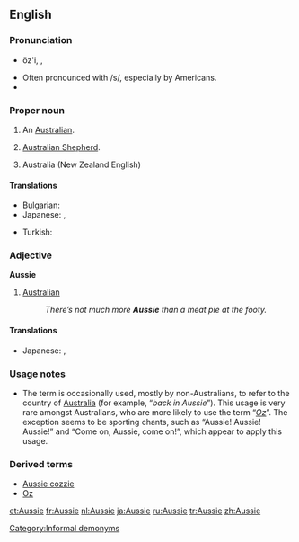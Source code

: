==English==

{{wikipedia}}

===Pronunciation===
* {{sense|AU}} ŏz'i, {{IPA|/ˈɒzi/}}, {{X-SAMPA|/"Qzi/}}
* Often pronounced with /s/, especially by Americans.
* {{rhymes|ɒzi}}

===Proper noun===
{{en-noun}}

# {{informal}} An [[Australian]].
# {{informal}} [[Australian Shepherd]].
# {{informal}} Australia (New Zealand English)

====Translations====
{{trans-top|an Australian}}
* Bulgarian: {{t-|bg|австралиец|sc=Cyrl}}
* Japanese: {{t|ja|オージー|tr=ōjī|sc=Jpan}}, {{t-|ja|オーストラリア人|tr=ōsutoraria-jin|sc=Jpan}}
{{trans-mid}}
* Turkish: {{t+|tr|Avustralyalı}}
{{trans-bottom}}

{{trans-top|slang: Australian Shepherd}}
{{trans-mid}}
{{trans-bottom}}

===Adjective===
'''Aussie'''

# {{informal}} [[Australian]]
#: ''There’s not much more '''Aussie''' than a meat pie at the footy.''

====Translations====
{{trans-top|an Australian}}
* Japanese: {{t|ja|オージーの|tr=ōjī-no|sc=Jpan}}, {{t|ja|オーストラリア人の|tr=ōsutoraria-jin-no|sc=Jpan}}
{{trans-mid}}
{{trans-bottom}}

===Usage notes===
* The term is occasionally used, mostly by non-Australians, to refer to the country of [[Australia]] (for example, “''back in Aussie''”). This usage is very rare amongst Australians, who are more likely to use the term “''[[Oz]]''”. The exception seems to be sporting chants, such as “Aussie! Aussie! Aussie!” and “Come on, Aussie, come on!”, which appear to apply this usage.

===Derived terms===
* [[Aussie cozzie]]
* [[Oz]]

[[Category:Informal demonyms]]

[[et:Aussie]]
[[fr:Aussie]]
[[nl:Aussie]]
[[ja:Aussie]]
[[ru:Aussie]]
[[tr:Aussie]]
[[zh:Aussie]]